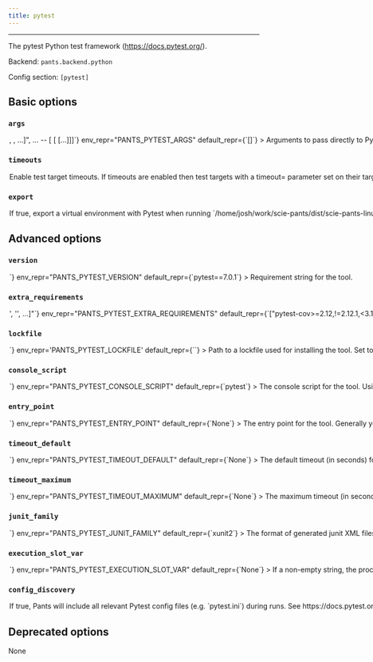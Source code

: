 ```yaml
---
title: pytest
---
```



---

The pytest Python test framework (https://docs.pytest.org/).

Backend: <span className="color--primary">`pants.backend.python`</span>

Config section: <span className="color--primary">`[pytest]`</span>

<span className={styles.options}>

## Basic options

### `args`

<Option
  cli_repr={`--pytest-args="[<shell_str>, <shell_str>, ...]", ... -- [<shell_str> [<shell_str> [...]]]`}
  env_repr="PANTS_PYTEST_ARGS"
  default_repr={`[]`}
>
  Arguments to pass directly to Pytest, e.g. `--pytest-args='-k test_foo
  --quiet'`.
</Option>

### `timeouts`

<Option
  cli_repr={`--[no-]pytest-timeouts`}
  env_repr="PANTS_PYTEST_TIMEOUTS"
  default_repr={`True`}
>
  Enable test target timeouts. If timeouts are enabled then test targets with a
  timeout= parameter set on their target will time out after the given number of
  seconds if not completed. If no timeout is set, then either the default
  timeout is used or no timeout is configured.
</Option>

### `export`

<Option
  cli_repr={`--[no-]pytest-export`}
  env_repr='PANTS_PYTEST_EXPORT'
  default_repr={`True`}
>
If true, export a virtual environment with Pytest when running `/home/josh/work/scie-pants/dist/scie-pants-linux-x86_64 export`.

This can be useful, for example, with IDE integrations to point your editor to the tool&#x27;s binary.

</Option>

## Advanced options

### `version`

<Option
  cli_repr={`--pytest-version=<str>`}
  env_repr="PANTS_PYTEST_VERSION"
  default_repr={`pytest==7.0.1`}
>
  Requirement string for the tool.
</Option>

### `extra_requirements`

<Option
  cli_repr={`--pytest-extra-requirements="['<str>', '<str>', ...]"`}
  env_repr="PANTS_PYTEST_EXTRA_REQUIREMENTS"
  default_repr={`["pytest-cov>=2.12,!=2.12.1,<3.1"]`}
>
  Any additional requirement strings to use with the tool. This is useful if the
  tool allows you to install plugins or if you need to constrain a dependency to
  a certain version.
</Option>

### `lockfile`

<Option
  cli_repr={`--pytest-lockfile=<str>`}
  env_repr='PANTS_PYTEST_LOCKFILE'
  default_repr={`<default>`}
>
Path to a lockfile used for installing the tool.

Set to the string `<default>` to use a lockfile provided by Pants, so long as you have not changed the `--version` and `--extra-requirements` options, and the tool&#x27;s interpreter constraints are compatible with the default. Pants will error or warn if the lockfile is not compatible (controlled by `[python].invalid_lockfile_behavior`). See https://github.com/pantsbuild/pants/blob/release_2.13.1/src/python/pants/backend/python/subsystems/pytest.lock for the default lockfile contents.

Set to the string `<none>` to opt out of using a lockfile. We do not recommend this, though, as lockfiles are essential for reproducible builds.

To use a custom lockfile, set this option to a file path relative to the build root, then run `/home/josh/work/scie-pants/dist/scie-pants-linux-x86_64 generate-lockfiles --resolve=pytest`.

As explained at https://www.pantsbuild.org/v2.13/docs/python-third-party-dependencies, lockfile generation via `generate-lockfiles` does not always work and you may want to manually generate the lockfile. You will want to set `[python].invalid_lockfile_behavior = 'ignore'` so that Pants does not complain about missing lockfile headers.

</Option>

### `console_script`

<Option
  cli_repr={`--pytest-console-script=<str>`}
  env_repr="PANTS_PYTEST_CONSOLE_SCRIPT"
  default_repr={`pytest`}
>
  The console script for the tool. Using this option is generally preferable to
  (and mutually exclusive with) specifying an --entry-point since console script
  names have a higher expectation of staying stable across releases of the tool.
  Usually, you will not want to change this from the default.
</Option>

### `entry_point`

<Option
  cli_repr={`--pytest-entry-point=<str>`}
  env_repr="PANTS_PYTEST_ENTRY_POINT"
  default_repr={`None`}
>
  The entry point for the tool. Generally you only want to use this option if
  the tool does not offer a --console-script (which this option is mutually
  exclusive with). Usually, you will not want to change this from the default.
</Option>

### `timeout_default`

<Option
  cli_repr={`--pytest-timeout-default=<int>`}
  env_repr="PANTS_PYTEST_TIMEOUT_DEFAULT"
  default_repr={`None`}
>
  The default timeout (in seconds) for a test target if the `timeout` field is
  not set on the target.
</Option>

### `timeout_maximum`

<Option
  cli_repr={`--pytest-timeout-maximum=<int>`}
  env_repr="PANTS_PYTEST_TIMEOUT_MAXIMUM"
  default_repr={`None`}
>
  The maximum timeout (in seconds) that may be used on a `python_tests` target.
</Option>

### `junit_family`

<Option
  cli_repr={`--pytest-junit-family=<str>`}
  env_repr="PANTS_PYTEST_JUNIT_FAMILY"
  default_repr={`xunit2`}
>
  The format of generated junit XML files. See
  https://docs.pytest.org/en/latest/reference.html#confval-junit_family.
</Option>

### `execution_slot_var`

<Option
  cli_repr={`--pytest-execution-slot-var=<str>`}
  env_repr="PANTS_PYTEST_EXECUTION_SLOT_VAR"
  default_repr={`None`}
>
  If a non-empty string, the process execution slot id (an integer) will be
  exposed to tests under this environment variable name.
</Option>

### `config_discovery`

<Option
  cli_repr={`--[no-]pytest-config-discovery`}
  env_repr="PANTS_PYTEST_CONFIG_DISCOVERY"
  default_repr={`True`}
>
  If true, Pants will include all relevant Pytest config files (e.g.
  `pytest.ini`) during runs. See
  https://docs.pytest.org/en/stable/customize.html#finding-the-rootdir for where
  config files should be located for Pytest to discover them.
</Option>

## Deprecated options

None

</span>

